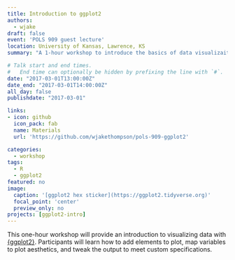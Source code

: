 ```yaml
---
title: Introduction to ggplot2
authors:
  - wjake
draft: false
event: 'POLS 909 guest lecture'
location: University of Kansas, Lawrence, KS
summary: "A 1-hour workshop to introduce the basics of data visualizaiton in R using {ggplot2}."

# Talk start and end times.
#   End time can optionally be hidden by prefixing the line with `#`.
date: "2017-03-01T13:00:00Z"
date_end: "2017-03-01T14:00:00Z"
all_day: false
publishdate: "2017-03-01"

links:
- icon: github
  icon_pack: fab
  name: Materials
  url: 'https://github.com/wjakethompson/pols-909-ggplot2'

categories:
  - workshop
tags:
  - R
  - ggplot2
featured: no
image:
  caption: '[ggplot2 hex sticker](https://ggplot2.tidyverse.org)'
  focal_point: 'center'
  preview_only: no
projects: [ggplot2-intro]
---
```


This one-hour workshop will provide an introduction to visualizing data with [{ggplot2}](https://ggplot2.tidyverse.org). Participants will learn how to add elements to plot, map variables to plot aesthetics, and tweak the output to meet custom specifications.
